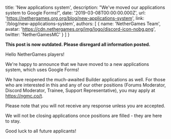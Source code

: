 
  title: 'New applications system',
  description: "We've moved our applications system to Google Forms!",
  date: '2019-03-08T00:00:00.000Z',
  url: 'https://nethergames.org.org/blog/new-applications-system',
  link: '/blog/new-applications-system',
  authors: [
    {
      name: 'NetherGames Team',
      avatar: 'https://cdn.nethergames.org/img/logo/discord-icon-nobg.png',
      twitter: 'NetherGamesMC'
    }
  ]
}


<b>This post is now outdated. Please disregard all information posted.</b>

Hello NetherGames players!

We're happy to announce that we have moved to a new applications system, which uses Google Forms!

We have reopened the much-awaited Builder applications as well. For those who are interested in this and any of our other positions (Forums Moderator, Discord Moderator, Trainee, Support Representative), you may apply at https://ngmc.co/t.

Please note that you will not receive any response unless you are accepted.

We will not be closing applications once positions are filled - they are here to stay.

Good luck to all future applicants!

<style jsx>{`
  table {
    margin: 0 auto 30px;
  }
  table td,
  table th {
    padding: 10px 20px;
  }
  table th {
    font-weight: normal;
    font-size: 12px;
    color: #9b9b9b;
    padding-bottom: 0px;
  }
  table td:first-child {
    width: 55%;
  }
  table td {
    font-size: 14px;
    vertical-align: middle;
  }
  table td:last-child {
    color: #067df7;
  }
  table td:not(:first-child) {
    text-align: center;
  }
  table td em {
    font-weight: normal;
    font-size: 10px;
    text-transform: uppercase;
    font-style: normal;
    display: block;
  }
  // CSS only media query for mobile
  @media screen and (max-width: 640px) {
    table td,
    table th {
      padding: 10px 10px;
    }
  }
`}</style>
